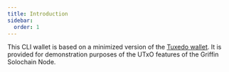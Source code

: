```yaml
---
title: Introduction
sidebar:
  order: 1
---
```


This CLI wallet is based on a minimized version of the [Tuxedo wallet](https://github.com/Off-Narrative-Labs/Tuxedo/tree/main/wallet). It is provided for demonstration purposes of the UTxO features of the Griffin Solochain Node.

